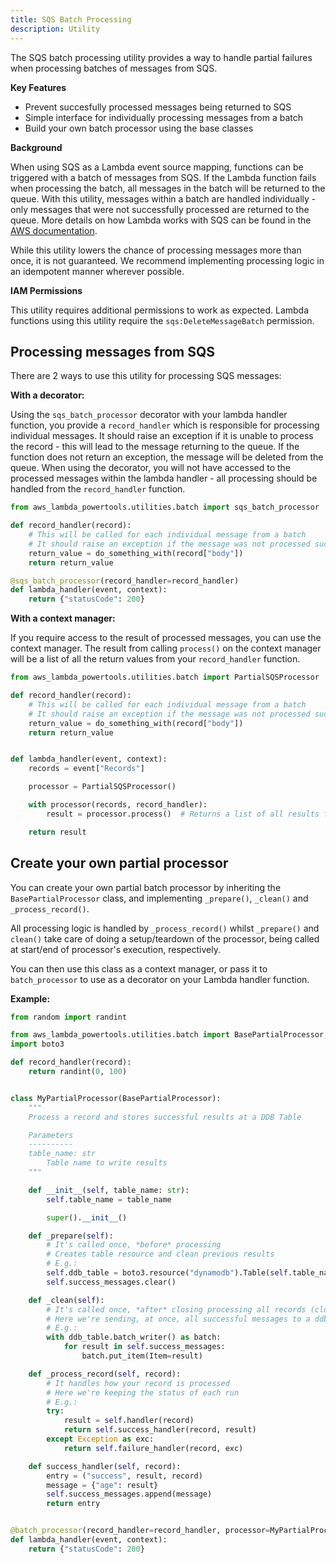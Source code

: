 ```yaml
---
title: SQS Batch Processing
description: Utility
---
```



The SQS batch processing utility provides a way to handle partial failures when processing batches of messages from SQS.

**Key Features**

* Prevent succesfully processed messages being returned to SQS
* Simple interface for individually processing messages from a batch
* Build your own batch processor using the base classes

**Background**

When using SQS as a Lambda event source mapping, functions can be triggered with a batch of messages from SQS. If the Lambda function fails when processing the batch,
all messages in the batch will be returned to the queue. With this utility, messages within a batch are handled individually - only messages that were not successfully processed
are returned to the queue. More details on how Lambda works with SQS can be found in the [AWS documentation](https://docs.aws.amazon.com/lambda/latest/dg/with-sqs.html).

<Note type="warning">
  While this utility lowers the chance of processing messages more than once, it is not guaranteed. We recommend implementing processing logic in an idempotent manner wherever possible.
</Note><br/>


**IAM Permissions**

This utility requires additional permissions to work as expected. Lambda functions using this utility require the `sqs:DeleteMessageBatch` permission.

## Processing messages from SQS

There are 2 ways to use this utility for processing SQS messages:

**With a decorator:**

Using the `sqs_batch_processor` decorator with your lambda handler function, you provide a `record_handler` which is responsible for processing individual messages. It should raise an exception if
it is unable to process the record - this will lead to the message returning to the queue. If the function does not return an exception, the message will be deleted from the queue. When using the decorator, you
will not have accessed to the processed messages within the lambda handler - all processing should be handled from the `record_handler` function.

```python:title=app.py
from aws_lambda_powertools.utilities.batch import sqs_batch_processor

def record_handler(record):
    # This will be called for each individual message from a batch
    # It should raise an exception if the message was not processed successfully
    return_value = do_something_with(record["body"])
    return return_value

@sqs_batch_processor(record_handler=record_handler)
def lambda_handler(event, context):
    return {"statusCode": 200}
```

**With a context manager:**

If you require access to the result of processed messages, you can use the context manager. The result from calling `process()` on the context manager will be a list of
all the return values from your `record_handler` function.

```python:title=app.py
from aws_lambda_powertools.utilities.batch import PartialSQSProcessor

def record_handler(record):
    # This will be called for each individual message from a batch
    # It should raise an exception if the message was not processed successfully
    return_value = do_something_with(record["body"])
    return return_value


def lambda_handler(event, context):
    records = event["Records"]

    processor = PartialSQSProcessor()

    with processor(records, record_handler):
        result = processor.process()  # Returns a list of all results from record_handler

    return result
```

## Create your own partial processor

You can create your own partial batch processor by inheriting the `BasePartialProcessor` class, and implementing `_prepare()`, `_clean()` and `_process_record()`.

All processing logic is handled by `_process_record()` whilst `_prepare()` and `clean()` take care of doing a setup/teardown of the processor, being called at start/end of processor's execution, respectively.

You can then use this class as a context manager, or pass it to `batch_processor` to use as a decorator on your Lambda handler function.

**Example:**

```python:title=custom_processor.py
from random import randint

from aws_lambda_powertools.utilities.batch import BasePartialProcessor, batch_processor
import boto3

def record_handler(record):
    return randint(0, 100)


class MyPartialProcessor(BasePartialProcessor):
    """
    Process a record and stores successful results at a DDB Table

    Parameters
    ----------
    table_name: str
        Table name to write results
    """

    def __init__(self, table_name: str):
        self.table_name = table_name

        super().__init__()

    def _prepare(self):
        # It's called once, *before* processing
        # Creates table resource and clean previous results
        # E.g.:
        self.ddb_table = boto3.resource("dynamodb").Table(self.table_name)
        self.success_messages.clear()

    def _clean(self):
        # It's called once, *after* closing processing all records (closing the context manager)
        # Here we're sending, at once, all successful messages to a ddb table
        # E.g.:
        with ddb_table.batch_writer() as batch:
            for result in self.success_messages:
                batch.put_item(Item=result)

    def _process_record(self, record):
        # It handles how your record is processed
        # Here we're keeping the status of each run
        # E.g.:
        try:
            result = self.handler(record)
            return self.success_handler(record, result)
        except Exception as exc:
            return self.failure_handler(record, exc)

    def success_handler(self, record):
        entry = ("success", result, record)
        message = {"age": result}
        self.success_messages.append(message)
        return entry


@batch_processor(record_handler=record_handler, processor=MyPartialProcessor("dummy-table"))
def lambda_handler(event, context):
    return {"statusCode": 200}
```
